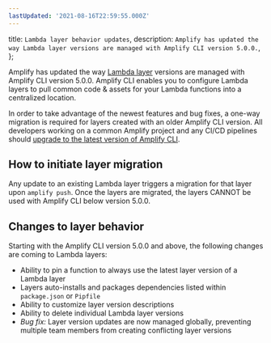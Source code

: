 ```yaml
---
lastUpdated: '2021-08-16T22:59:55.000Z'
---
```

  title: `Lambda layer behavior updates`,
  description: `Amplify has updated the way Lambda layer versions are managed with Amplify CLI version 5.0.0.`,
};

Amplify has updated the way [Lambda layer](/cli/function/layers) versions are managed with Amplify CLI version 5.0.0. Amplify CLI enables you to configure Lambda layers to pull common code & assets for your Lambda functions into a centralized location. 

In order to take advantage of the newest features and bug fixes, a one-way migration is required for layers created with an older Amplify CLI version. All developers working on a common Amplify project and any CI/CD pipelines should [upgrade to the latest version of Amplify CLI](/cli/usage/upgrade).

## How to initiate layer migration

Any update to an existing Lambda layer triggers a migration for that layer upon `amplify push`. Once the layers are migrated, the layers CANNOT be used with Amplify CLI below version 5.0.0.

## Changes to layer behavior

Starting with the Amplify CLI version 5.0.0 and above, the following changes are coming to Lambda layers:
- Ability to pin a function to always use the latest layer version of a Lambda layer
- Layers auto-installs and packages dependencies listed within `package.json` or `Pipfile`
- Ability to customize layer version descriptions
- Ability to delete individual Lambda layer versions
- _Bug fix:_ Layer version updates are now managed globally, preventing multiple team members from creating conflicting layer versions
